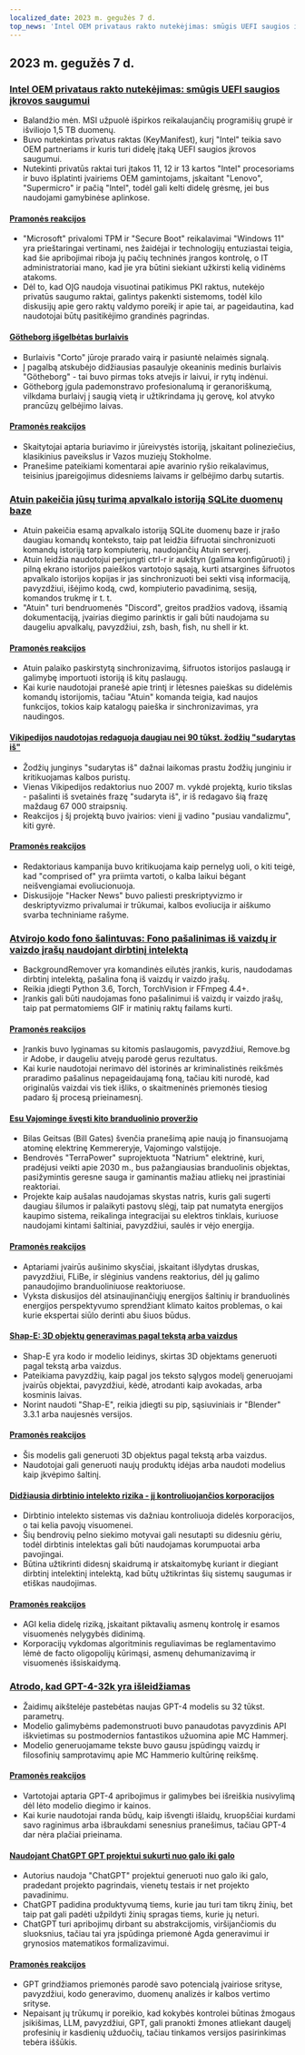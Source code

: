 ```yaml
---
localized_date: 2023 m. gegužės 7 d.
top_news: 'Intel OEM privataus rakto nutekėjimas: smūgis UEFI saugios įkrovos saugumui'
---
```


## 2023 m. gegužės 7 d.

### [Intel OEM privataus rakto nutekėjimas: smūgis UEFI saugios įkrovos saugumui](https://securityonline.info/intel-oem-private-key-leak-a-blow-to-uefi-secure-boot-security/)

- Balandžio mėn. MSI užpuolė išpirkos reikalaujančių programišių grupė ir išviliojo 1,5 TB duomenų.
- Buvo nutekintas privatus raktas (KeyManifest), kurį "Intel" teikia savo OEM partneriams ir kuris turi didelę įtaką UEFI saugios įkrovos saugumui.
- Nutekinti privatūs raktai turi įtakos 11, 12 ir 13 kartos "Intel" procesoriams ir buvo išplatinti įvairiems OEM gamintojams, įskaitant "Lenovo", "Supermicro" ir pačią "Intel", todėl gali kelti didelę grėsmę, jei bus naudojami gamybinėse aplinkose.

#### [Pramonės reakcijos](http://news.ycombinator.com/item?id=35843566)

- "Microsoft" privalomi TPM ir "Secure Boot" reikalavimai "Windows 11" yra prieštaringai vertinami, nes žaidėjai ir technologijų entuziastai teigia, kad šie apribojimai riboja jų pačių techninės įrangos kontrolę, o IT administratoriai mano, kad jie yra būtini siekiant užkirsti kelią vidinėms atakoms.
- Dėl to, kad OĮG naudoja visuotinai patikimus PKI raktus, nutekėjo privatūs saugumo raktai, galintys pakenkti sistemoms, todėl kilo diskusijų apie gero raktų valdymo poreikį ir apie tai, ar pageidautina, kad naudotojai būtų pasitikėjimo grandinės pagrindas.

#### [Götheborg išgelbėtas burlaivis](https://www.gotheborg.se/news/rescue-of-sailing-boat/)

- Burlaivis "Corto" jūroje prarado vairą ir pasiuntė nelaimės signalą.
- Į pagalbą atskubėjo didžiausias pasaulyje okeaninis medinis burlaivis "Götheborg" - tai buvo pirmas toks atvejis ir laivui, ir rytų indėnui.
- Götheborg įgula pademonstravo profesionalumą ir geranoriškumą, vilkdama burlaivį į saugią vietą ir užtikrindama jų gerovę, kol atvyko prancūzų gelbėjimo laivas.

#### [Pramonės reakcijos](http://news.ycombinator.com/item?id=35838751)

- Skaitytojai aptaria buriavimo ir jūreivystės istoriją, įskaitant polineziečius, klasikinius paveikslus ir Vazos muziejų Stokholme.
- Pranešime pateikiami komentarai apie avarinio ryšio reikalavimus, teisinius įpareigojimus didesniems laivams ir gelbėjimo darbų sutartis.

### [Atuin pakeičia jūsų turimą apvalkalo istoriją SQLite duomenų baze](https://github.com/ellie/atuin)

- Atuin pakeičia esamą apvalkalo istoriją SQLite duomenų baze ir įrašo daugiau komandų konteksto, taip pat leidžia šifruotai sinchronizuoti komandų istoriją tarp kompiuterių, naudojančių Atuin serverį.
- Atuin leidžia naudotojui perjungti ctrl-r ir aukštyn (galima konfigūruoti) į pilną ekrano istorijos paieškos vartotojo sąsają, kurti atsargines šifruotos apvalkalo istorijos kopijas ir jas sinchronizuoti bei sekti visą informaciją, pavyzdžiui, išėjimo kodą, cwd, kompiuterio pavadinimą, sesiją, komandos trukmę ir t. t.
- "Atuin" turi bendruomenės "Discord", greitos pradžios vadovą, išsamią dokumentaciją, įvairias diegimo parinktis ir gali būti naudojama su daugeliu apvalkalų, pavyzdžiui, zsh, bash, fish, nu shell ir kt.

#### [Pramonės reakcijos](http://news.ycombinator.com/item?id=35839470)

- Atuin palaiko paskirstytą sinchronizavimą, šifruotos istorijos paslaugą ir galimybę importuoti istoriją iš kitų paslaugų.
- Kai kurie naudotojai pranešė apie trintį ir lėtesnes paieškas su didelėmis komandų istorijomis, tačiau "Atuin" komanda teigia, kad naujos funkcijos, tokios kaip katalogų paieška ir sinchronizavimas, yra naudingos.

#### [Vikipedijos naudotojas redaguoja daugiau nei 90 tūkst. žodžių "sudarytas iš"](https://en.wikipedia.org/wiki/User:Giraffedata/comprised_of)

- Žodžių junginys "sudarytas iš" dažnai laikomas prastu žodžių junginiu ir kritikuojamas kalbos puristų.
- Vienas Vikipedijos redaktorius nuo 2007 m. vykdė projektą, kurio tikslas - pašalinti iš svetainės frazę "sudaryta iš", ir iš redagavo šią frazę maždaug 67 000 straipsnių.
- Reakcijos į šį projektą buvo įvairios: vieni jį vadino "pusiau vandalizmu", kiti gyrė.

#### [Pramonės reakcijos](http://news.ycombinator.com/item?id=35838180)

- Redaktoriaus kampanija buvo kritikuojama kaip pernelyg uoli, o kiti teigė, kad "comprised of" yra priimta vartoti, o kalba laikui bėgant neišvengiamai evoliucionuoja.
- Diskusijoje "Hacker News" buvo paliesti preskriptyvizmo ir deskriptyvizmo privalumai ir trūkumai, kalbos evoliucija ir aiškumo svarba techniniame rašyme.

### [Atvirojo kodo fono šalintuvas: Fono pašalinimas iš vaizdų ir vaizdo įrašų naudojant dirbtinį intelektą](https://github.com/nadermx/backgroundremover)

- BackgroundRemover yra komandinės eilutės įrankis, kuris, naudodamas dirbtinį intelektą, pašalina foną iš vaizdų ir vaizdo įrašų.
- Reikia įdiegti Python 3.6, Torch, TorchVision ir FFmpeg 4.4+.
- Įrankis gali būti naudojamas fono pašalinimui iš vaizdų ir vaizdo įrašų, taip pat permatomiems GIF ir matinių raktų failams kurti.

#### [Pramonės reakcijos](http://news.ycombinator.com/item?id=35838504)

- Įrankis buvo lyginamas su kitomis paslaugomis, pavyzdžiui, Remove.bg ir Adobe, ir daugeliu atvejų parodė gerus rezultatus.
- Kai kurie naudotojai nerimavo dėl istorinės ar kriminalistinės reikšmės praradimo pašalinus nepageidaujamą foną, tačiau kiti nurodė, kad originalūs vaizdai vis tiek išliks, o skaitmeninės priemonės tiesiog padaro šį procesą prieinamesnį.

#### [Esu Vajominge švęsti kito branduolinio proveržio](https://www.gatesnotes.com/Wyoming-TerraPower)

- Bilas Geitsas (Bill Gates) švenčia pranešimą apie naują jo finansuojamą atominę elektrinę Kemmereryje, Vajomingo valstijoje.
- Bendrovės "TerraPower" suprojektuota "Natrium" elektrinė, kuri, pradėjusi veikti apie 2030 m., bus pažangiausias branduolinis objektas, pasižymintis geresne sauga ir gaminantis mažiau atliekų nei įprastiniai reaktoriai.
- Projekte kaip aušalas naudojamas skystas natris, kuris gali sugerti daugiau šilumos ir palaikyti pastovų slėgį, taip pat numatyta energijos kaupimo sistema, reikalinga integracijai su elektros tinklais, kuriuose naudojami kintami šaltiniai, pavyzdžiui, saulės ir vėjo energija.

#### [Pramonės reakcijos](http://news.ycombinator.com/item?id=35838407)

- Aptariami įvairūs aušinimo skysčiai, įskaitant išlydytas druskas, pavyzdžiui, FLiBe, ir slėginius vandens reaktorius, dėl jų galimo panaudojimo branduoliniuose reaktoriuose.
- Vyksta diskusijos dėl atsinaujinančiųjų energijos šaltinių ir branduolinės energijos perspektyvumo sprendžiant klimato kaitos problemas, o kai kurie ekspertai siūlo derinti abu šiuos būdus.

#### [Shap-E: 3D objektų generavimas pagal tekstą arba vaizdus](https://github.com/openai/shap-e)

- Shap-E yra kodo ir modelio leidinys, skirtas 3D objektams generuoti pagal tekstą arba vaizdus.
- Pateikiama pavyzdžių, kaip pagal jos teksto sąlygos modelį generuojami įvairūs objektai, pavyzdžiui, kėdė, atrodanti kaip avokadas, arba kosminis laivas.
- Norint naudoti "Shap-E", reikia įdiegti su pip, sąsiuviniais ir "Blender" 3.3.1 arba naujesnės versijos.

#### [Pramonės reakcijos](http://news.ycombinator.com/item?id=35836976)

- Šis modelis gali generuoti 3D objektus pagal tekstą arba vaizdus.
- Naudotojai gali generuoti naujų produktų idėjas arba naudoti modelius kaip įkvėpimo šaltinį.

#### [Didžiausia dirbtinio intelekto rizika - jį kontroliuojančios korporacijos](https://www.fastcompany.com/90892235/researcher-meredith-whittaker-says-ais-biggest-risk-isnt-consciousness-its-the-corporations-that-control-them)

- Dirbtinio intelekto sistemas vis dažniau kontroliuoja didelės korporacijos, o tai kelia pavojų visuomenei.
- Šių bendrovių pelno siekimo motyvai gali nesutapti su didesniu gėriu, todėl dirbtinis intelektas gali būti naudojamas korumpuotai arba pavojingai.
- Būtina užtikrinti didesnį skaidrumą ir atskaitomybę kuriant ir diegiant dirbtinį intelektinį intelektą, kad būtų užtikrintas šių sistemų saugumas ir etiškas naudojimas.

#### [Pramonės reakcijos](http://news.ycombinator.com/item?id=35841542)

- AGI kelia didelę riziką, įskaitant piktavalių asmenų kontrolę ir esamos visuomenės nelygybės didinimą.
- Korporacijų vykdomas algoritminis reguliavimas be reglamentavimo lėmė de facto oligopolijų kūrimąsi, asmenų dehumanizavimą ir visuomenės išsiskaidymą.

### [Atrodo, kad GPT-4-32k yra išleidžiamas](https://community.openai.com/t/it-looks-like-gpt-4-32k-is-rolling-out/194615)

- Žaidimų aikštelėje pastebėtas naujas GPT-4 modelis su 32 tūkst. parametrų.
- Modelio galimybėms pademonstruoti buvo panaudotas pavyzdinis API iškvietimas su postmodernios fantastikos užuomina apie MC Hammerį.
- Modelio generuojamame tekste buvo gausu įspūdingų vaizdų ir filosofinių samprotavimų apie MC Hammerio kultūrinę reikšmę.

#### [Pramonės reakcijos](http://news.ycombinator.com/item?id=35841460)

- Vartotojai aptaria GPT-4 apribojimus ir galimybes bei išreiškia nusivylimą dėl lėto modelio diegimo ir kainos.
- Kai kurie naudotojai randa būdų, kaip išvengti išlaidų, kruopščiai kurdami savo raginimus arba išbraukdami senesnius pranešimus, tačiau GPT-4 dar nėra plačiai prieinama.

#### [Naudojant ChatGPT GPT projektui sukurti nuo galo iki galo](https://github.com/ixaxaar/VardaGPT/blob/master/STORY.md)

- Autorius naudoja "ChatGPT" projektui generuoti nuo galo iki galo, pradedant projekto pagrindais, vienetų testais ir net projekto pavadinimu.
- ChatGPT padidina produktyvumą tiems, kurie jau turi tam tikrų žinių, bet taip pat gali padėti užpildyti žinių spragas tiems, kurie jų neturi.
- ChatGPT turi apribojimų dirbant su abstrakcijomis, viršijančiomis du sluoksnius, tačiau tai yra įspūdinga priemonė Agda generavimui ir grynosios matematikos formalizavimui.

#### [Pramonės reakcijos](http://news.ycombinator.com/item?id=35839536)

- GPT grindžiamos priemonės parodė savo potencialą įvairiose srityse, pavyzdžiui, kodo generavimo, duomenų analizės ir kalbos vertimo srityse.
- Nepaisant jų trūkumų ir poreikio, kad kokybės kontrolei būtinas žmogaus įsikišimas, LLM, pavyzdžiui, GPT, gali pranokti žmones atliekant daugelį profesinių ir kasdienių užduočių, tačiau tinkamos versijos pasirinkimas tebėra iššūkis.
